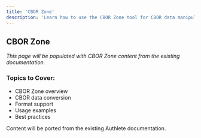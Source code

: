```yaml
---
title: 'CBOR Zone'
description: 'Learn how to use the CBOR Zone tool for CBOR data manipulation'
---
```


## CBOR Zone

*This page will be populated with CBOR Zone content from the existing documentation.*

### Topics to Cover:
- CBOR Zone overview
- CBOR data conversion
- Format support
- Usage examples
- Best practices

<Note>
Content will be ported from the existing Authlete documentation.
</Note>

